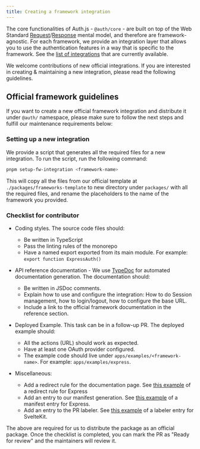 ```yaml
---
title: Creating a framework integration
---
```


The core functionalities of Auth.js - `@auth/core` - are built on top of the Web Standard [Request](https://developer.mozilla.org/en-US/docs/Web/API/Request)/[Response](https://developer.mozilla.org/en-US/docs/Web/API/Response) mental model, and therefore are framework-agnostic. For each framework, we provide an integration layer that allows you to use the authentication features in a way that is specific to the framework. See the [list of integrations](./reference#integrations) that are currently available.

We welcome contributions of new official integrations. If you are interested in creating & maintaining a new integration, please read the following guidelines.

## Official framework guidelines

If you want to create a new official framework integration and distribute it under `@auth/` namespace, please make sure to follow the next steps and fulfill our maintenance requirements below:

### Setting up a new integration

We provide a script that generates all the required files for a new integration. To run the script, run the following command:

```bash
pnpm setup-fw-integration <framework-name>
```

This will copy all the files from our official template at `./packages/frameworks-template` to new directory under `packages/` with all the required files, and rename the placeholders to the name of the framework you provided.

### Checklist for contributor

- Coding styles. The source code files should:

  - Be written in TypeScript
  - Pass the linting rules of the monorepo
  - Have a named export exported from its main module. For example: `export function ExpressAuth()`

- API reference documentation - We use [TypeDoc](https://typedoc.org/) for automated documentation generation. The documentation should:

  - Be written in JSDoc comments.
  - Explain how to use and configure the integration: How to do Session management, how to login/logout, how to configure the base URL.
  - Include a link to the official framework documentation in the reference section.

- Deployed Example. This task can be in a follow-up PR. The deployed example should:

  - All the actions (URL) should work as expected.
  - Have at least one OAuth provider configured.
  - The example code should live under `apps/examples/<framework-name>`. For example: `apps/examples/express`.

- Miscellaneous:

  - Add a redirect rule for the documentation page. See [this example](https://github.com/nextauthjs/next-auth/blob/e34d7ad5f2eb6129a5d313cbcfb593eb94d59857/docs/vercel.json#L75-L79) of a redirect rule for Express
  - Add an entry to our manifest generation. See [this example](https://github.com/nextauthjs/next-auth/blob/e34d7ad5f2eb6129a5d313cbcfb593eb94d59857/docs/scripts/generate-manifest.mjs#L58-L65) of a manifest entry for Express.
  - Add an entry to the PR labeler. See [this example](https://github.com/nextauthjs/next-auth/blob/46264fb42af4c3ef7137a5694875eaa1309462ea/.github/pr-labeler.yml#L30) of a labeler entry for SvelteKit.

The above are required for us to distribute the package as an official package. Once the checklist is completed, you can mark the PR as "Ready for review" and the maintainers will review it.
